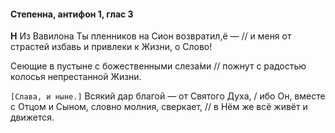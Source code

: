 #### Степенна, антифон 1, глас 3

**Н** Из Вавилона Ты пленников на Сион возвратил,ё — // и меня от страстей избавь и привлеки к Жизни, о Слово!

Сеющие в пустыне с божественными слеза́ми // пожнут с радостью колосья непрестанной Жизни.

<R>`[Слава, и ныне.]`</R> Всякий дар благой — от Святого Духа, / ибо Он, вместе с Отцом и Сыном, словно молния, сверкает, // в Нём же всё живёт и движется.
